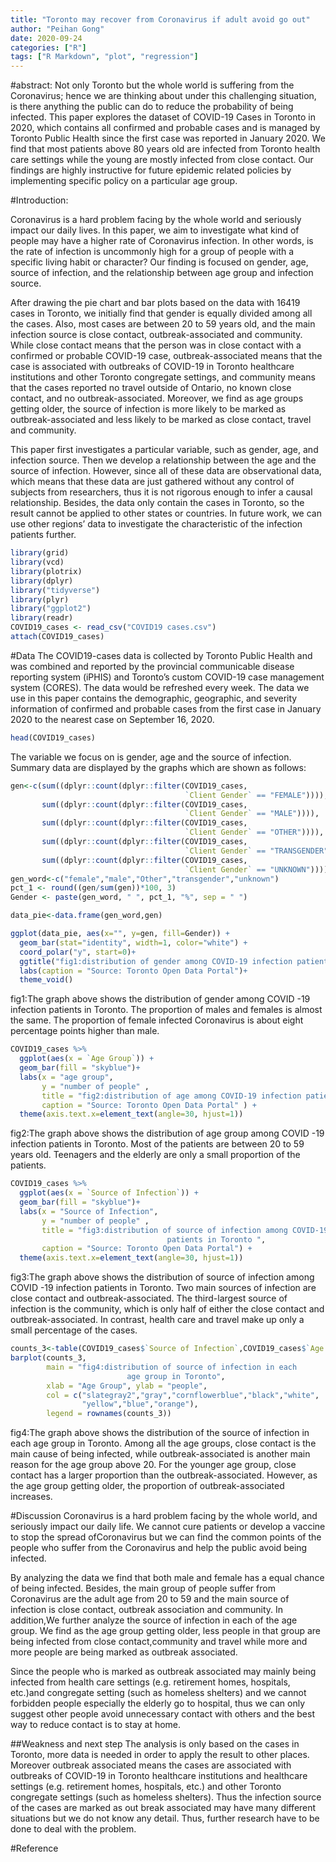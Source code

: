 ```yaml
---
title: "Toronto may recover from Coronavirus if adult avoid go out"
author: "Peihan Gong"
date: 2020-09-24
categories: ["R"]
tags: ["R Markdown", "plot", "regression"]
---
```

#abstract:
Not only Toronto but the whole world is suffering from the Coronavirus; hence we are thinking about under this challenging situation, is there anything the public can do to reduce the probability of being infected. This paper explores the dataset of COVID-19 Cases in Toronto in 2020, which contains all confirmed and probable cases and is managed by Toronto Public Health since the first case was reported in January 2020. We find that most patients above 80 years old are infected from Toronto health care settings while the young are mostly infected from close contact. Our findings are highly instructive for future epidemic related policies by implementing specific policy on a particular age group.



#Introduction: 

Coronavirus is a hard problem facing by the whole world and seriously impact our daily lives. In this paper, we aim to investigate what kind of people may have a higher rate of Coronavirus infection. In other words, is the rate of infection is uncommonly high for a group of people with a specific living habit or character? Our finding is focused on gender, age, source of infection, and the relationship between age group and infection source. 

After drawing the pie chart and bar plots based on the data with 16419 cases in Toronto, we initially find that gender is equally divided among all the cases. Also, most cases are between 20 to 59 years old, and the main infection source is close contact, outbreak-associated and community. While close contact means that the person was in close contact with a confirmed or probable COVID-19 case, outbreak-associated means that the case is associated with outbreaks of COVID-19 in Toronto healthcare institutions and other Toronto congregate settings, and community means that the cases reported no travel outside of Ontario, no known close contact, and no outbreak-associated. Moreover, we find as age groups getting older, the source of infection is more likely to be marked as outbreak-associated and less likely to be marked as close contact, travel and community. 

This paper first investigates a particular variable, such as gender, age, and infection source. Then we develop a relationship between the age and the source of infection. However, since all of these data are observational data, which means that these data are just gathered without any control of subjects from researchers, thus it is not rigorous enough to infer a causal relationship. Besides, the data only contain the cases in Toronto, so the result cannot be applied to other states or countries. In future work, we can use other regions' data to investigate the characteristic of the infection patients further. 

```r
library(grid)
library(vcd)
library(plotrix)
library(dplyr)
library("tidyverse")
library(plyr)
library("ggplot2")
library(readr)
COVID19_cases <- read_csv("COVID19 cases.csv")
attach(COVID19_cases)
```


#Data
The COVID19-cases data is collected by Toronto Public Health and was combined and reported by the provincial communicable disease reporting system (iPHIS) and Toronto's custom COVID-19 case management system (CORES). The data would be refreshed every week. The data we use in this paper contains the demographic, geographic, and severity information of confirmed and probable cases from the first case in January 2020 to the nearest case on September 16, 2020. 

```r
head(COVID19_cases)
```


The variable we focus on is gender, age and the source of infection.
Summary data are displayed by the graphs which are shown as follows:

```r
gen<-c(sum((dplyr::count(dplyr::filter(COVID19_cases,
                                       `Client Gender` == "FEMALE")))),
       sum((dplyr::count(dplyr::filter(COVID19_cases, 
                                       `Client Gender` == "MALE")))),
       sum((dplyr::count(dplyr::filter(COVID19_cases,
                                       `Client Gender` == "OTHER")))),
       sum((dplyr::count(dplyr::filter(COVID19_cases,
                                       `Client Gender` == "TRANSGENDER")))),
       sum((dplyr::count(dplyr::filter(COVID19_cases, 
                                       `Client Gender` == "UNKNOWN")))))
gen_word<-c("female","male","Other","transgender","unknown")
pct_1 <- round((gen/sum(gen))*100, 3)
Gender <- paste(gen_word, " ", pct_1, "%", sep = " ")

data_pie<-data.frame(gen_word,gen)

ggplot(data_pie, aes(x="", y=gen, fill=Gender)) +
  geom_bar(stat="identity", width=1, color="white") +
  coord_polar("y", start=0)+
  ggtitle("fig1:distribution of gender among COVID-19 infection patients in Toronto ")+
  labs(caption = "Source: Toronto Open Data Portal")+
  theme_void()


```

fig1:The graph above shows the distribution of gender among COVID -19 infection patients in Toronto. The proportion of males and females is almost the same. The proportion of female infected Coronavirus is about eight percentage points higher than male.

```r
COVID19_cases %>% 
  ggplot(aes(x = `Age Group`)) +
  geom_bar(fill = "skyblue")+
  labs(x = "age group",
       y = "number of people" ,
       title = "fig2:distribution of age among COVID-19 infection patients in Toronto",
       caption = "Source: Toronto Open Data Portal" ) +
  theme(axis.text.x=element_text(angle=30, hjust=1))
```

fig2:The graph above shows the distribution of age group among COVID -19 infection patients in Toronto. Most of the patients are between 20 to 59 years old. Teenagers and the elderly are only a small proportion of the patients.

```r
COVID19_cases %>% 
  ggplot(aes(x = `Source of Infection`)) +
  geom_bar(fill = "skyblue")+
  labs(x = "Source of Infection",
       y = "number of people" ,
       title = "fig3:distribution of source of infection among COVID-19 infection 
                                   patients in Toronto ",
       caption = "Source: Toronto Open Data Portal") +
  theme(axis.text.x=element_text(angle=30, hjust=1))
```


fig3:The graph above shows the distribution of source of infection among COVID -19 infection patients in Toronto. Two main sources of infection are close contact and outbreak-associated. The third-largest source of infection is the community, which is only half of either the close contact and outbreak-associated. In contrast, health care and travel make up only a small percentage of the cases.

```r
counts_3<-table(COVID19_cases$`Source of Infection`,COVID19_cases$`Age Group`)
barplot(counts_3,
        main = "fig4:distribution of source of infection in each 
                          age group in Toronto",
        xlab = "Age Group", ylab = "people",
        col = c("slategray2","gray","cornflowerblue","black","white",
                "yellow","blue","orange"),
        legend = rownames(counts_3))
```

fig4:The graph above shows the distribution of the source of infection in each age group in Toronto. Among all the age groups, close contact is the main cause of being infected, while outbreak-associated is another main reason for the age group above 20. For the younger age group, close contact has a larger proportion than the outbreak-associated. However, as the age group getting older, the proportion of outbreak-associated increases. 


#Discussion
Coronavirus is a hard problem facing by the whole world, and seriously impact our daily life. We cannot cure patients or develop a vaccine to stop the spread ofCoronavirus but we can find the common points of the people who suffer from the Coronavirus and help the public avoid being infected.

By analyzing the data we find that both male and female has a equal chance of being infected. Besides, the main group of people suffer from Coronavirus are the adult age from 20 to 59 and the main source of infection is close 
contact, outbreak association and community. In addition,We further analyze the source of infection in each of the age group. We find as the age group getting older, less people in that group are being infected from close contact,community and travel while more and more people are being marked as outbreak associated.

Since the people who is marked as outbreak associated may mainly being infected from health care settings (e.g. retirement homes, hospitals, etc.)and congregate setting (such as homeless shelters) and we cannot forbidden people especially the elderly go to hospital, thus we can only suggest other people avoid unnecessary contact with others and the best way to reduce contact is to stay at home.



##Weakness and next step
The analysis is only based on the cases in Toronto, more data is needed in order to apply the result to other places. Moreover outbreak associated means the cases are associated with outbreaks of COVID-19 in Toronto healthcare institutions and healthcare settings (e.g. retirement homes, hospitals, etc.) and other Toronto  congregate settings (such as homeless shelters). Thus the infection source of the cases are marked as out break associated may have many different situations but we do not know any detail. Thus, further research have to be done to deal with the problem.



#Reference


